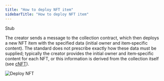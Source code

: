 ```yaml
---
title: "How to deploy NFT item"
sidebarTitle: "How to deploy NFT item"
---
```



Stub

The creator sends a message to the collection contract, which then deploys a new NFT item with the specified data (initial owner and item‑specific content). The standard does not prescribe exactly how these data must be supplied; typically the creator provides the initial owner and item‑specific content for each NFT, or this information is derived from the collection itself (see [cNFT](/standard/tokens/nft/cNFT-how-it-works)).

![Deploy NFT](/standard/tokens/nft/pictures/nftDeploy.jpg)
